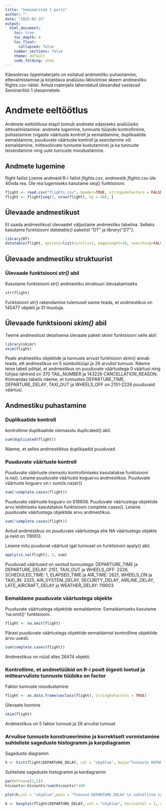 ---
title: "Seminaritöö 1 ports"
author: ""
date: "2025-02-25"
output:
  html_document:
    toc: true
    toc_depth: 4
    toc_float:
      collapsed: false
    number_sections: false
    theme: default
    code_folding: show
---

Käesolevas õppematerjalis on esitatud andmestiku puhastamise, ettevalmistamise ja kirjeldava analüüsu läbiviimise skeem andmestiku flights.csv näitel. Antud materjalis lahendatud ülesanded vastavad Seminaritöö 1 ülesannetele.

# Andmete eeltöötlus
Andmete eeltöötluse etapil toimub andmete edasiseks analüüsiks ettevalmistamine: andmete lugemine, tunnuste tüüpide kontrollimine, puhastamine (vigaste väärtuste kontroll ja eemaldamine, duplikaatide eemaldamine, puuduvate väärtuste kontroll ja asendamine või eemaldamine, mittesobivate tunnuste kustutamine) ja ka tunnuste teisendamine ning uute tunnuste moodustamine.

## Andmete lugemine
flight failist Loeme andmeid R-i failist *flights.csv*, andmestik *flights.csv* üle 40nda rea. Üle rea lugemiseks kasutame seq() funktsiooni.

```{r}
flight <- read.csv("flights.csv", header=TRUE, stringsAsFactors = FALSE)
flight <- flight[seq(1, nrow(flight), by = 40), ]
```

## Ülevaade andmestikust
Et saada andmestikust ülevaadet väljastame andmestiku tabelina. Selleks kasutame funktsiooni *datatable()* paketist “DT” ja *library(“DT”)*.

```{r, warning=FALSE, message=FALSE}
library(DT)
datatable(flight, options=list(scrollx=1, pageLenght=10, searching=FALSE, scroller=TRUE, scrolly=200))
```
## Ülevaade andmestiku struktuurist
### Ülevaade funktsiooni *str()* abil
Kasutame funktsiooni str() andmestiku struktuuri ülevaatamiseks
```{r}
str(flight)
```
Funktsiooni *str()* rakendamise tulemusel saime teada, et andmestikus on 145477 objekti ja 31 muutuja.

## Ülevaade funktsiooni *skim()* abil
Teeme andmestiust detailsema ülevaate paketi skimr funktsiooni selle abil:
```{r}
library(skimr)
skim(flight)
```
Peale andmestiku objektide ja tunnuste arvust funktsioon skim() annab teada, ett andmestikus on 5 sümbolitüüpi ja 26 arvulist tunnust. Näeme teise tabeli põhjal, et andmestikus on puuduvate väärtustega 0 väärtusi ning tühjasi lahtreid on 370 TAIL_NUMBER ja 143226 CANCELLATION_REASON.
Kolmandas tabelis näeme, et tunnustes DEPARTURE_TIME, DEPARTURE_DELAY, TAXI_OUT ja WHEELS_OFF on 2151-2226 puuduvaid väärtusi.

## Andmestiku puhastamine
### Duplikaatide kontroll
kontrollime duplikaatide olemasolu duplicated() abil.
```{r}
sum(duplicated(flight))
```
Näeme, et selles andmestikkus duplikaadid puuduvad.

### Puuduvate väärtuste kontroll
Puuduvate väärtuste olemsolu kontrollimiseks kasutatakse funktsiooni is.na(). Leiame puuduvate väärtuste koguarvu andmestikus. Puuduvate väärtuste koguarv on r sum(is.na(air))
```{r}
sum(!complete.cases(flight))
```
Puuduvate väärtuste koguarv on 618608.
Puuduvate väärtustega objektide arvu leidmiseks kasutatakse funktsiooni complete.cases(). Leiame puuduvate väärtustega objektide arvu andmestikus.
```{r}
sum(!complete.cases(flight))
```
Antud andmestikus on puuduvate väärtustega ehk NA väärtustega objekte ja neid on 119003.

Leiame mitu puuduvat väärtust igal tunnusel on funktsiooni apply() abil.
```{r}
apply(is.na(flight), 2, sum)
```
Puuduvad väärtused on seotud tunnustega:
DEPARTURE_TIME ja DEPARTURE_DELAY: 2151,  TAXI_OUT ja WHEELS_OFF: 2226,  SCHEDULED_TIME: 1,  ELAPSED_TIME ja AIR_TIME: 2621,  WHEELS_ON ja TAXI_IN: 2325,  AIR_SYSTEM_DELAY, SECURITY_DELAY, AIRLINE_DELAY,  LATE_AIRCRAFT_DELAY ja WEATHER_DELAY: 119003

### Eemaldame puuduvate väärtustega objekte
Puuduvate väärtustega objektide eemaldamine: Eemaldamiseks kasutame ‘na.omit()’ funktsiooni.
```{r}
flight <- na.omit(flight)
```
Pärast puuduvate väärtustega objektide eemaldamist kontrollime objektide arvu uuesti.
```{r}
sum(complete.cases(flight))
```
Andmestikus on nüüd alles 26474 objekti.

### Kontrollime, et andmetüübid on R-i poolt õigesti loetud ja mittearvuliste tunnuste tüübiks on factor
Faktor tunnuste moodustamine
```{r}
flight <- as.data.frame(unclass(flight), stringAsFactors = TRUE)
```
Ülevaate loomine
```{r}
skim(flight)
```
Andmestikus on 5 faktor tunnust ja 26 arvulist tunnust

### Arvulise tunnuste konstrueerimine ja korrektselt vormistamine suhteliste sageduste histogramm ja karpdiagramm
Sageduste diagramm
```{r}
h <- hist(flight$DEPARTURE_DELAY, col = "skyblue", main="Tunnuste DEPARTURE_DELAY sageduste histogramm", xlab="DEPARTURE_DELAY", ylab="sageduse arv",cex.main=0.8, cex.lab=0.8)
```
Suhteliste sageduste histogramm ja kardiagramm
```{r}
par(mfrow=c(1,2))
h$counts<-h$counts/sum(h$counts)*100

plot(h,col = "skyblue",main = "Tunnuse DEPARTURE_DELAY \n suhteliste sageduste histogramm", xlab="DEPARTURE_DELAY", ylab = "suht.sagedus,%",cex.main=0.8, las=2, cex.lab=0.8)

b <- boxplot(flight$DEPARTURE_DELAY, col = "skyblue", horizontal = 1, main="Tunnuse DEPARTURE_DELAY karpdiagramm", xlab="tubade arv", cex.main=1, range = 15, cex.lab=1 )
```


